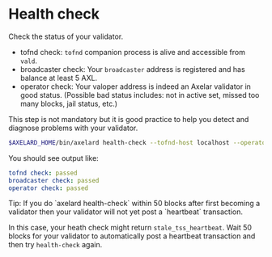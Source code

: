 # Health check


Check the status of your validator.

- tofnd check: `tofnd` companion process is alive and accessible from `vald`.
- broadcaster check: Your `broadcaster` address is registered and has balance at least 5 AXL.
- operator check: Your valoper address is indeed an Axelar validator in good status. (Possible bad status includes: not in active set, missed too many blocks, jail status, etc.)

This step is not mandatory but it is good practice to help you detect and diagnose problems with your validator.

```bash
$AXELARD_HOME/bin/axelard health-check --tofnd-host localhost --operator-addr {VALOPER_ADDR}
```

You should see output like:

```yaml
tofnd check: passed
broadcaster check: passed
operator check: passed
```

<Callout emoji="💡">
  Tip: If you do `axelard health-check` within 50 blocks after first becoming a validator then your validator will not yet post a `heartbeat` transaction.

In this case, your heath check might return `stale_tss_heartbeat`. Wait 50 blocks for your validator to automatically post a heartbeat transaction and then try `health-check` again.
</Callout>

